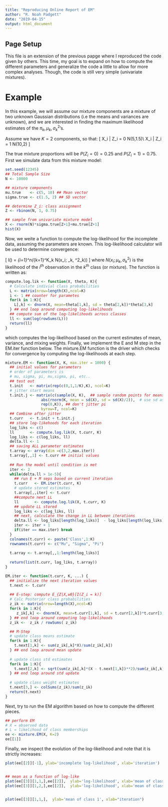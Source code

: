```yaml
---
title: "Reproducing Online Report of EM"
author: "R. Noah Padgett"
date: "2019-04-15"
output: html_document
---
```


## Page Setup

This file is an extension of the previous papge where I reproduced the code given by others.
This time, my goal is to expand on how to compute the different parameters and generalize the code a little to allow for more complex analyses. 
Though, the code is still very simple (univariate mixtures).

# Example

In this example, we will assume our mixture components are a mixture of two unknown Gaussian distributions (i.e the means and variances are unknown), and we are interested in finding the maximum likelihood estimates of the $\pi_k, \mu_k, \sigma^2_k$’s.

Assume we have $K=2$ components, so that:
\[
X_i | Z_i = 0 \sim N(5,1.5)\\
X_i | Z_i = 1 \sim N(10,2)
\]

The true mixture proportions will be $P(Z_i=0)=0.25$ and $P(Z_i=1)=0.75$. First we simulate data from this mixture model:

```r
set.seed(12345)
## Total Sample Size
N <- 10000

## mixture components
mu.true    <- c(5, 10) ## Mean vector
sigma.true <- c(1.5, 2) ## SD vector

## determine Z_i: class assignment
Z <- rbinom(N, 1, 0.75)

## sample from univariate mixture model
X <- rnorm(N)*sigma.true[Z+1]+mu.true[Z+1]
hist(X)

```

Now, we weite a function to compute the log-likelihood for the incomplete data, assuming the parameters are known. 
This log-likelihood calculator will be used to determine convergence:

\[
l(\theta) = \sum_{i=1}^n\log \left(\sum_{k=1}^K\pi_k N(x_i; \mu_k, \sigma^2_k)\right)
\]
where $N(x_i; \mu_k, \sigma^2_k)$ is the likelihood of the $i^{th}$ observation in the $k^{th}$ class (or mixture).
The function is written as:

```r

compute.log.lik <- function(X, theta, K){
  # Calculate indivial class probabilities
  L <- matrix(nrow=length(X),ncol=K)
  i <- 1 ## counter for parametes
  for(k in 1:K){
    L[,k] <- dnorm(X, mean=theta[1,k], sd = theta[2,k])*theta[3,k]
  } ## end loop around computing log-likelihoods
  ## compute sum of the log-likelihoods across classes
  ll <- sum(log(rowSums(L)))
  return(ll)
}

```

which computes the log-likelihood based on the current estimates of mean, variance, and mixing weights.
Finally, we implement the E and M step in the EM.iter function below. 
The mixture.EM function is the driver which checks for convergence by computing the log-likelihoods at each step.

```r

mixture.EM <- function(X, K, max.iter = 1000) {
  ## initial values for parameters
  # order of parameters is
  # mu, sigma, pi, mu,sigma, pi, etc..
  ## test out
  t.init   <- matrix(rep(c(0,1,1/K),K), ncol=K)
  # jitter start means
  t.init.j <- matrix(c(sample(X, K),  ## sample random points for means
                abs(rnorm(K, mean = sd(X), sd = sd(X)/2)),  # use sd as center for generating random SDs for each class
                rep(0,K)), ## don't jitter pi
                byrow=T, ncol=K)
  ## Combine after jitter
  t.curr   <- t.init + t.init.j
  ## store log-likehoods for each iteration
  log_liks <- c()
  ll       <- compute.log.lik(X, t.curr, K)
  log_liks <- c(log_liks, ll)
  delta.ll <- 1
  ## saving ALL parameter estimates
  t.array <- array(dim =c(3,2,max.iter))
  t.array[,,1] <- t.curr ## initial values
  
  ## Run the model until condition is met
  iter <- 2
  while(delta.ll > 1e-5){
    ## run E + M seps based on current iteration
    t.curr   <- EM.iter(t.curr, K)
    # update stored estimates
    t.array[,,iter] <- t.curr
    ##compute next LL
    ll       <- compute.log.lik(X, t.curr, K)
    ## update LL stored
    log_liks <- c(log_liks, ll) 
    ## next, calculate the change in LL between iterations
    delta.ll <- log_liks[length(log_liks)]  - log_liks[length(log_liks)-1]
    iter <- iter + 1
    if(iter == max.iter) break
  }
  colnames(t.curr) <- paste('Class',1:K)
  rownames(t.curr) <- c("Mu", "Sigma", "Pi")
  
  t.array <- t.array[,,1:length(log_liks)]
  
  return(list(t.curr, log_liks, t.array))
}

EM.iter <- function(t.curr, K, ...) {
  ## initialize the next iteration values
  t.next <- t.curr
  
  ## E-step: compute E_{Z|X,w0}[I(Z_i = k)]
  # Calc Posterior class probabilities
  z_ik <- matrix(nrow=length(X),ncol=K)
  for(k in 1:K){
     z_ik[,k] <- dnorm(X, mean=t.curr[1,k], sd = t.curr[2,k])*t.curr[3,k]
  } ## end loop around computing log-likelihoods
  z_ik <-  z_ik / rowSums( z_ik)

  ## M-Step
  # update class means estimate
  for(k in 1:K){
    t.next[1,k] <- sum(z_ik[,k]*X)/sum(z_ik[,k])
  } ## end loop around mean update
  
  # update class std estimates
  for(k in 1:K){
    t.next[2,k] <- sqrt(sum(z_ik[,k]*(X - t.next[1,k])**2)/sum(z_ik[,k]))
  } ## end loop around std update
  
  # update class weight estimates
  t.next[3,] <- colSums(z_ik)/sum(z_ik) 
  return(t.next)
}

```

Next, try to run the EM algorithm based on how to compute the different pieces. 

```r

## perform EM
# X = observed data
# L = likelihood of class memberships
ee <- mixture.EM(X, K=2)
ee[[1]]

```

Finally, we inspect the evolution of the log-likelihood and note that it is strictly increases:

```r

plot(ee[[2]][-1], ylab='incomplete log-likelihood', xlab='iteration')


## mean as a function of log-like
plot(ee[[3]][1,1,],ee[[2]],  ylab='log-likelihood', xlab='mean of class 1')
plot(ee[[3]][1,2,],ee[[2]],  ylab='log-likelihood', xlab='mean of class 2')


plot(ee[[3]][1,1,],  ylab='mean of class 1', xlab="iteration")
```







